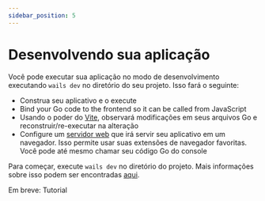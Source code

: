 ```yaml
---
sidebar_position: 5
---
```


# Desenvolvendo sua aplicação

Você pode executar sua aplicação no modo de desenvolvimento executando `wails dev` no diretório do seu projeto. Isso fará o seguinte:

- Construa seu aplicativo e o execute
- Bind your Go code to the frontend so it can be called from JavaScript
- Usando o poder do [Vite](https://vitejs.dev/), observará modificações em seus arquivos Go e reconstruir/re-executar na alteração
- Configure um [servidor web](http://localhost:34115) que irá servir seu aplicativo em um navegador. Isso permite usar suas extensões de navegador favoritas. Você pode até mesmo chamar seu código Go do console

Para começar, execute `wails dev` no diretório do projeto. Mais informações sobre isso podem ser encontradas [aqui](../reference/cli.mdx#dev).

Em breve: Tutorial
